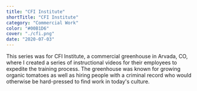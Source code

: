 ```yaml
---
title: "CFI Institute"
shortTitle: "CFI Institute"
category: "Commercial Work"
color: "#00B1D6"
cover: "./cfi.png"
date: "2020-07-03"
---
```


This series was for CFI Institute, a commercial greenhouse in Arvada, CO, where I created a series of instructional videos for their employees to expedite the training process. The greenhouse was known for growing organic tomatoes as well as hiring people with a criminal record who would otherwise be hard-pressed to find work in today's culture. 


